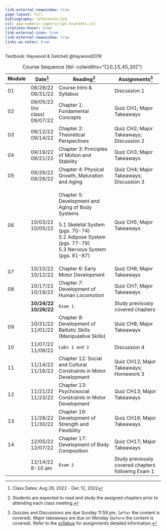 ```yaml
---
link-external-newwindow: true
page-layout: full
bibliography: references.bib
csl: apa-numeric-superscript-brackets.csl
citations-hover: true
link-external-icon: true
link-external-newwindow: true
links-as-notes: true
---
```


Textbook: Haywood & Getchell @haywood2019

+------------+----------------------+------------------------------------------------------------------+----------------------------------------------------+
| Module     | Date[^1]             | Reading[^2]                                                      | Assignments[^3]                                    |
+============+======================+==================================================================+====================================================+
| 01         | 08/29/22\            | Course Intro & Syllabus                                          | Discussion 1                                       |
|            | 08/31/22             |                                                                  |                                                    |
+------------+----------------------+------------------------------------------------------------------+----------------------------------------------------+
| 02         | 09/05/22 (no class)\ | Chapter 1: Fundamental Concepts                                  | Quiz CH1; Major Takeaways                          |
|            | 09/07/22             |                                                                  |                                                    |
+------------+----------------------+------------------------------------------------------------------+----------------------------------------------------+
| 03         | 09/12/22\            | Chapter 2: Theoretical Perspectives                              | Quiz CH2; Major Takeaways; Discussion 2            |
|            | 09/14/22             |                                                                  |                                                    |
+------------+----------------------+------------------------------------------------------------------+----------------------------------------------------+
| 04         | 09/19/22\            | Chapter 3: Principles of Motion and Stability                    | Quiz CH3; Major Takeaways                          |
|            | 09/21/22             |                                                                  |                                                    |
+------------+----------------------+------------------------------------------------------------------+----------------------------------------------------+
| 05         | 09/26/22\            | Chapter 4: Physical Growth, Maturation and Aging                 | Quiz CH4; Major Takeaways; Discussion 3            |
|            | 09/28/22             |                                                                  |                                                    |
+------------+----------------------+------------------------------------------------------------------+----------------------------------------------------+
| 06         | 10/03/22\            | Chapter 5: Development and Aging of Body Systems                 | Quiz CH5; Major Takeaways                          |
|            | 10/05/22             |                                                                  |                                                    |
|            |                      | 5.1 Skeletal System (pgs. 70-74)\                                |                                                    |
|            |                      | 5.2 Adipose System (pgs. 77-79)\                                 |                                                    |
|            |                      | 5.3 Nervous System (pgs. 81-87)                                  |                                                    |
+------------+----------------------+------------------------------------------------------------------+----------------------------------------------------+
| 07         | 10/10/22\            | Chapter 6: Early Motor Development                               | Quiz CH6; Major Takeaways                          |
|            | 10/12/22             |                                                                  |                                                    |
+------------+----------------------+------------------------------------------------------------------+----------------------------------------------------+
| 08         | 10/17/22\            | Chapter 7: Development of Human Locomotion                       | Quiz CH7; Major Takeaways                          |
|            | 10/19/22             |                                                                  |                                                    |
+------------+----------------------+------------------------------------------------------------------+----------------------------------------------------+
|            | **10/24/22\          | `Exam 1`                                                         | Study previously covered chapters                  |
|            | 10/26/22**           |                                                                  |                                                    |
+------------+----------------------+------------------------------------------------------------------+----------------------------------------------------+
| 09         | 10/31/22\            | Chapter 8: Development of Ballistic Skills (Manipulative Skills) | Quiz CH8; Major Takeaways                          |
|            | 11/01/22             |                                                                  |                                                    |
+------------+----------------------+------------------------------------------------------------------+----------------------------------------------------+
| 10         | 11/07/22\            | `Labs 1 and 2`                                                   | Discussion 4                                       |
|            | 11/09/22             |                                                                  |                                                    |
+------------+----------------------+------------------------------------------------------------------+----------------------------------------------------+
| 11         | 11/14/22\            | Chapter 12: Social and Cultural Constraints in Motor Development | Quiz CH12; Major Takeaways; Homework 3             |
|            | 11/16/22             |                                                                  |                                                    |
+------------+----------------------+------------------------------------------------------------------+----------------------------------------------------+
| 12         | 11/21/22\            | Chapter 13: Psychosocial Constraints in Motor Development        | Quiz CH13; Major Takeaways                         |
|            | 11/23/22             |                                                                  |                                                    |
+------------+----------------------+------------------------------------------------------------------+----------------------------------------------------+
| 13         | 11/28/22\            | Chapter 16: Development of Strength and Flexibility              | Quiz CH16; Major Takeaways                         |
|            | 11/30/22\            |                                                                  |                                                    |
+------------+----------------------+------------------------------------------------------------------+----------------------------------------------------+
| 14         | 12/05/22\            | Chapter 17: Development of Body Composition                      | Quiz CH17; Major Takeaways                         |
|            | 12/07/22             |                                                                  |                                                    |
+------------+----------------------+------------------------------------------------------------------+----------------------------------------------------+
|            | 12/14/22\            | `Exam 2`                                                         | Study previously covered chapters following Exam 1 |
|            | 8-10 am              |                                                                  |                                                    |
+------------+----------------------+------------------------------------------------------------------+----------------------------------------------------+

: Course Sequence {tbl-colwidths="\[10,15,45,30\]"}

[^1]: Class Dates: Aug 29, 2022 - Dec 12, 2022

[^2]: Students are expected to read and study the assigned chapters prior to attending each class meeting.

[^3]: Quizzes and Discussions are due Sunday 11:59 pm. (`after` the content is covered). Major takeaways are due on Monday (`before` the content is covered). Refer to the [syllabus](syllabus.qmd) for assignments detailed information.
